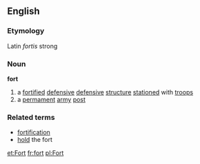 ==English==
===Etymology===
Latin ''fortis'' strong
===Noun===
'''fort'''
# a [[fortify|fortified]] [[defensive]] [[defensive]] [[structure]] [[station]]ed with [[troops]]
# a [[permament]] [[army]] [[post]]
===Related terms===
* [[fortification]]
* [[hold]] the fort

[[et:Fort]]
[[fr:fort]]
[[pl:Fort]]